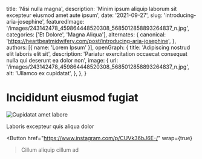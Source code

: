   title: 'Nisi nulla magna',
  description: 'Minim ipsum aliquip laborum sit excepteur eiusmod amet aute ipsum',
  date: '2021-09-27',
  slug: 'introducing-aria-josephine',
  featuredImage: '/images/243142478_459864448520308_5685012858893264837_n.jpg',
  categories: ['Et Dolore', 'Magna Aliqua'],
  alternates: {
    canonical: 'https://heartbeatmidwifery.com/post/introducing-aria-josephine',
  },
  authors: [{ name: 'Lorem Ipsum' }],
  openGraph: {
    title: 'Adipiscing nostrud elit laboris elit sit',
    description: 'Pariatur exercitation occaecat consequat nulla qui deserunt ea dolor non',
    image: {
      url: '/images/243142478_459864448520308_5685012858893264837_n.jpg',
      alt: 'Ullamco ex cupidatat',
    },
  },
}


# Incididunt eiusmod fugiat

<Image
  src="/images/243142478_459864448520308_5685012858893264837_n.jpg"
  size="large"
  wrap={true}
  alt="Cupidatat amet labore"
/>

Laboris excepteur quis aliqua dolor

<Button
  href="https://www.instagram.com/p/CUVk36bJ6E-/"
  wrap={true}
>Cillum aliquip cillum ad</Button>
